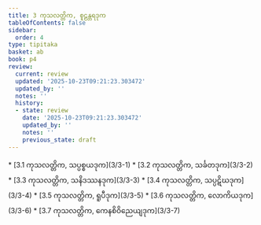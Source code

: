 ```yaml
---
title: 3 ကုသလတ္တိက, စူဠန္တရဒုက
tableOfContents: false
sidebar:
  order: 4
type: tipitaka
basket: ab
book: p4
review:
  current: review
  updated: '2025-10-23T09:21:23.303472'
  updated_by: ''
  notes: ''
  history:
  - state: review
    date: '2025-10-23T09:21:23.303472'
    updated_by: ''
    notes: ''
    previous_state: draft
---
```



<ReviewStatus review={frontmatter.review} showDetails={true} />

<HypothesisAnnotation frontmatter={frontmatter} />

<DynamicBreadcrumb />



<TableOfContents book="p4" section="3">
* [3.1 ကုသလတ္တိက, သပ္ပစ္စယဒုက](3/3-1)
* [3.2 ကုသလတ္တိက, သင်္ခတဒုက](3/3-2)
* [3.3 ကုသလတ္တိက, သနိဒဿနဒုက](3/3-3)
* [3.4 ကုသလတ္တိက, သပ္ပဋိဃဒုက](3/3-4)
* [3.5 ကုသလတ္တိက, ရူပီဒုက](3/3-5)
* [3.6 ကုသလတ္တိက, လောကိယဒုက](3/3-6)
* [3.7 ကုသလတ္တိက, ကေနစိဝိညေယျဒုက](3/3-7)
</TableOfContents>